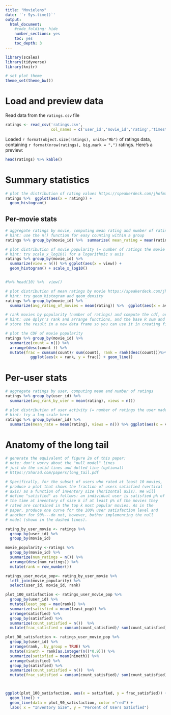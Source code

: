 ```yaml
---
title: "Movielens"
date: '`r Sys.time()`'
output:
  html_document:
    #code_folding: hide
    number_sections: yes
    toc: yes
    toc_depth: 3
---
```


```r
library(scales)
library(tidyverse)
library(knitr)

# set plot theme
theme_set(theme_bw())
```

# Load and preview data

Read data from the `ratings.csv` file
```r
ratings <- read_csv('ratings.csv',
                    col_names = c('user_id','movie_id','rating','timestamp'))
```

Loaded `r format(object.size(ratings), units="Mb")` of ratings data, containing `r format(nrow(ratings), big.mark = ",")` ratings. Here's a preview:
```r
head(ratings) %>% kable()
```

# Summary statistics

```r
# plot the distribution of rating values https://speakerdeck.com/jhofman/modeling-social-data-lecture-2-introduction-to-counting?slide=26
ratings %>%  ggplot(aes(x = rating)) +
  geom_histogram()
```

## Per-movie stats

```r
# aggregate ratings by movie, computing mean rating and number of ratings
# hint: use the n() function for easy counting within a group
ratings %>% group_by(movie_id) %>%  summarize( mean_rating = mean(rating), count_rating = n())
```


```r
# plot distribution of movie popularity (= number of ratings the movie received)
# hint: try scale_x_log10() for a logarithmic x axis
ratings %>% group_by(movie_id) %>% 
  summarize(view = n()) %>% ggplot(aes(x = view)) +
  geom_histogram() + scale_x_log10()


#%>% head(10) %>%  view()
```

```r
# plot distribution of mean ratings by movie https://speakerdeck.com/jhofman/modeling-social-data-lecture-2-introduction-to-counting?slide=28
# hint: try geom_histogram and geom_density
ratings %>% group_by(movie_id) %>% 
  summarize(avg_rating_of_movies = mean(rating)) %>%  ggplot(aes(x = avg_rating_of_movies)) + geom_density()
```

```r
# rank movies by popularity (number of ratings) and compute the cdf, or fraction of all views covered by the top-k movies https://speakerdeck.com/jhofman/modeling-social-data-lecture-2-introduction-to-counting?slide=30
# hint: use dplyr's rank and arrange functions, and the base R sum and cumsum functions
# store the result in a new data frame so you can use it in creating figure 2 from the paper below

# plot the CDF of movie popularity
ratings %>% group_by(movie_id) %>%
  summarize(count = n()) %>%
  arrange(desc(count )) %>%
  mutate(frac = cumsum(count)/ sum(count), rank = rank(desc(count)))%>%  
           ggplot(aes(x = rank, y = frac)) + geom_line()
```


# Per-user stats

```r
# aggregate ratings by user, computing mean and number of ratings
ratings %>% group_by(user_id) %>% 
  summarize(avg_rank_by_user = mean(rating), views = n())
```

```r
# plot distribution of user activity (= number of ratings the user made)
# hint: try a log scale here
ratings %>% group_by(user_id) %>% 
  summarize(mean_rate = mean(rating), views = n()) %>% ggplot(aes(x = views)) + geom_density() + scale_x_log10()
```

# Anatomy of the long tail

```r
# generate the equivalent of figure 2a of this paper:
# note: don't worry about the "null model" lines
# just do the solid lines and dotted line (optional)
# https://5harad.com/papers/long_tail.pdf

# Specifically, for the subset of users who rated at least 10 movies,
# produce a plot that shows the fraction of users satisfied (vertical
# axis) as a function of inventory size (horizontal axis). We will
# define "satisfied" as follows: an individual user is satisfied p% of
# the time at inventory of size k if at least p% of the movies they
# rated are contained in the top k most popular movies. As in the
# paper, produce one curve for the 100% user satisfaction level and
# another for 90%---do not, however, bother implementing the null
# model (shown in the dashed lines).

rating_by_user_movie <- ratings %>% 
  group_by(user_id) %>% 
  group_by(movie_id)

movie_popularity <-ratings %>% 
  group_by(movie_id) %>% 
  summarize(num_ratings = n()) %>% 
  arrange(desc(num_ratings)) %>% 
  mutate(rank = row_number())

ratings_user_movie_pop<- rating_by_user_movie %>% 
  left_join(movie_popularity) %>% 
  select(user_id, movie_id, rank)

plot_100_satisfaction <- ratings_user_movie_pop %>% 
  group_by(user_id) %>% 
  mutate(least_pop = max(rank)) %>% 
  summarize(satisfied = mean(least_pop)) %>% 
  arrange(satisfied) %>% 
  group_by(satisfied) %>% 
  summarize(count_satisfied = n())  %>% 
  mutate(frac_satisfied = cumsum(count_satisfied)/ sum(count_satisfied)) 

plot_90_satisfaction <- ratings_user_movie_pop %>% 
  group_by(user_id) %>% 
  arrange(rank, .by_group = TRUE) %>% 
  mutate(nineth = rank[as.integer(n()*0.9)]) %>% 
  summarize(satisfied = mean(nineth)) %>% 
  arrange(satisfied) %>% 
  group_by(satisfied) %>% 
  summarize(count_satisfied = n())  %>% 
  mutate(frac_satisfied = cumsum(count_satisfied)/ sum(count_satisfied)) 



ggplot(plot_100_satisfaction, aes(x = satisfied, y = frac_satisfied)) + 
  geom_line() +
  geom_line(data = plot_90_satisfaction, color ="red") +
  labs( x = "Inventory Size", y = "Percent of Users Satisfied")

```


